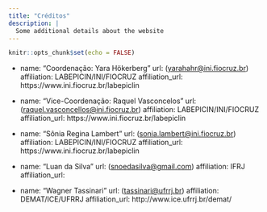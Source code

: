 ```yaml
---
title: "Créditos"
description: |
  Some additional details about the website
---
```


```r
knitr::opts_chunk$set(echo = FALSE)
```

  - name: "Coordenação: Yara Hökerberg"
    url: ([yarahahr@ini.fiocruz.br]())
    affiliation: LABEPICIN/INI/FIOCRUZ
    affiliation_url: https://www.ini.fiocruz.br/labepiclin
    
  - name: "Vice-Coordenação: Raquel Vasconcelos"
    url: ([raquel.vasconcellos@ini.fiocruz.br]())
    affiliation: LABEPICIN/INI/FIOCRUZ
    affiliation_url: https://www.ini.fiocruz.br/labepiclin
    
  - name: "Sônia Regina Lambert"
    url: ([sonia.lambert@ini.fiocruz.br]())
    affiliation: LABEPICIN/INI/FIOCRUZ
    affiliation_url: https://www.ini.fiocruz.br/labepiclin
    
  - name: "Luan da Silva"
    url: ([snoedasilva@gmail.com]())
    affiliation: IFRJ
    affiliation_url: 
    
  - name: "Wagner Tassinari"
    url: ([tassinari@ufrrj.br]())
    affiliation: DEMAT/ICE/UFRRJ
    affiliation_url: http://www.ice.ufrrj.br/demat/